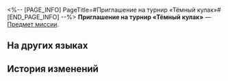 <%-- [PAGE_INFO]
PageTitle=#Приглашение на турнир «Тёмный кулак»#
[END_PAGE_INFO] --%>
{{Предмет Инфобокс
|id          = 140141
|Изображение = Предмет Приглашение на турнир «Тёмный кулак».png
|Тип         = Предмет миссии
|Инвентарь   = Миссии
|Редкость    = 3
|Эффект      = 
|Описание    = Чёрный конверт. На том месте, где должна была быть сургучная печать, висит жалкая булавка. На обороте крупными кривыми буквами написано: «Приглашение».
}}
{{Описание|''«Я вижу, что тебя выбрали...»''}}
'''Приглашение на турнир «Тёмный кулак»''' — [[Предмет миссии]].

==На других языках==
{{На других языках
|en   = Dark Fist Tournament Invitation Letter
|zhs  = 「黑暗拳斗大赛」邀请函
|zht  = 「黑暗拳鬥大賽」邀請函
|ja   = 「暗黒ファイト」の招待状
|ko   = 「어둠의 주먹 대회」 초대장
|es   = Invitación a la competencia Puño Oscuro
|fr   = Lettre d'invitation au Tournoi du poing sombre
|ru   = Приглашение на турнир «Тёмный кулак»
|th   = บัตรเชิญ "ศึกดวลหมัดแห่งความมืด"
|vi   = Thư Mời "Cuộc Thi Nắm Đấm Đen Tối"
|de   = Einladung zum Turnier der Finsteren Fäuste
|id   = Undangan "Turnamen Tinju Hitam"
|pt   = Carta de Convite do Torneio Punho Sombrio
}}

==История изменений==
{{История изменений|3.5}}